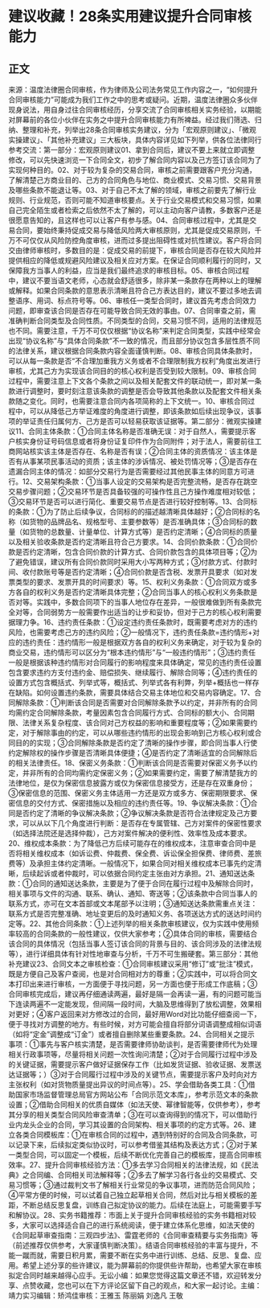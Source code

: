 # 建议收藏！28条实用建议提升合同审核能力
## 正文
来源：温度法律圈合同审核，作为律师及公司法务常见工作内容之一，“如何提升合同审核能力”可能成为我们工作之中的思考或疑问。近期，温度法律圈众多伙伴现身说法，用自身过往合同审核经历，分享交流了合同审核相关实务经验，以期能对屏幕前的各位小伙伴在实务之中提升合同审核能力有所裨益。经过我们筛选、归纳、整理和补充，列举出28条合同审核实务建议，分为「宏观原则建议」、「微观实操建议」、「其他补充建议」三大板块，具体内容详见如下列举，供各位法律同行参考交流：第一部分：宏观原则建议01、拿到合同后，建议不要上来就立即调整修改，可以先快速浏览一下合同全文，初步了解合同内容以及己方签订该合同为了实现何种目的。02、对于较为复杂的交易合同，审核之前需要跟客户充分沟通，了解清楚己方商业目的、己方的合同角色与地位、商业模式、交易习惯、交易背景及哪些条款不能退让等。03、对于自己不太了解的领域，审核之前要先了解行业规则、行业规范，否则可能不知道审核要点。关于行业交易模式和交易习惯，如果自己完全陌生或者检索之后依然不太了解的，可以主动向客户请教，多数客户还是很愿意告知的，且这样也可以让客户有参与感。04、合同审核过程中，尤其是交易合同，要始终秉持促成交易与降低风险两大审核原则，尤其是促成交易原则，千万不可仅仅从风险防控角度审核，进而过多提出阻碍性或对抗性建议。客户将合同交由律师审核时，多数目的是：促成交易的前提下，审核合同是否存在较大风险并提供相应的降低或规避风险建议及相关应对方案。在保证合同顺利履行的同时，又保障我方当事人的利益，应当是我们最终追求的审核目标。05、审核合同过程中，建议不要当语文老师，心态就会舒适很多，除非某一条款存在两种以上的理解或解释。如果合同条款的意思表示清晰且符合己方表达目的，建议不要过多地去调整语序、用词、标点符号等。06、审核任一类型合同时，建议首先考虑合同效力问题，即审查该合同是否存在可能导致合同无效的事由。07、合同审查之前，需准确判断合同类型及合同性质。不同类型的合同，交易习惯不同，适用的法律规范也不同。需要注意，千万不可仅仅根据“协议名称”来判定合同类型，实践中经常会出现“协议名称”与“具体合同条款”不一致的情况，而且部分协议包含多层性质不同的法律关系，建议根据合同条款内容全面谨慎判断。08、审核合同具体条款时，可以从每一条款是否“不合理加重我方义务或者不合理限制我方权利”角度出发进行审核，尤其己方为实现该合同目的的核心权利是否受到较大限制。09、审核合同过程中，需要注意上下文各个条款之间以及相关配套文件的联动统一，即对某一条款进行调整时，要时刻注意该条款的调整是否会导致其他条款以及配套文件相关条款随之变化。同时，也需要注意合同内各项简称的上下文统一。10、审核合同过程中，可以从降低己方举证难度的角度进行调整，即该条款如后续出现争议，该事项的举证责任归属何方、己方是否可以轻易获取该证据等。第二部分：微观实操建议11、合同主体条款：①合同主体名称是否准确无误：对于自然人，需要提示客户核实身份证号码信息或者将身份证复印件作为合同附件；对于法人，需要前往工商网站核实该主体是否存在、名称是否有误；②合同主体的资质情况：该主体是否有从事某项民事活动的资质；该主体的涉诉情况、被处罚情况等；③是否存在遗漏合同主体的情况：如部分交易行为是否需要经过其他民事主体的同意方可进行。12、交易架构条款：①当事人设定的交易架构是否完整流畅，是否存在跳空交易步骤问题；②交易环节是否具备较强的可操作性且己方操作难度相对较低；③交易环节是否可以进行简化、重要交易节点是否进行较好控制等。13、合同标的条款：①为了防止后续争议，合同标的的描述越清晰具体越好；②合同标的名称（如货物的品牌品名、规格型号、主要参数等）是否准确具体；③合同标的数量（如货物的总数量、计量单位、计算方式等）是否约定清晰；④合同标的质量以及相关验收条款是否约定清晰且符合己方要求。14、合同价款条款：①合同价款是否约定清晰，包含合同价款的计算方式、合同价款包含的具体项目等；②为了避免错误，建议所有合同价款同时采用大小写两种方式；③付款方式、付款时间、收付款账号等是否约定清晰；④合同价款是否含税、发票开具要求（如对发票类型的要求、发票开具的时间要求）等。15、权利义务条款：①合同双方或多方各自的权利义务是否约定清晰具体完整；②合同当事人的核心权利义务条款是否对等。实践中，多数合同项下的当事人地位存在差异，一般很难做到所有条款完全对等，合同弱势方一般需要作出适当的让步和妥协，但对于己方的核心权利需要据理力争。16、违约责任条款：①设定违约责任条款时，既需要考虑对方的违约风险，也需要考虑己方的违约风险；②一般情况下，违约责任条款=违约情形+对应的违约责任：违约情形一般是根据双方各自的权利义务来确定，对于较为复杂的商业交易，违约情形可以区分为“根本违约情形”与“一般违约情形”；③违约责任一般是根据该种违约情形对合同履行的影响程度来具体确定，常见的违约责任设置包含要求违约方支付违约金、赔偿损失、继续履行、解除合同等；④违约责任的设置方式包含概括式、列举式等，概括式、列举式各有利弊，列举+概括也一样存在缺陷。如何设置违约条款，需要具体结合交易主体地位和交易内容确定。17、合同解除条款：①判断该合同是否需要对合同解除条款予以约定，并非所有的合同均需约定合同解除条款，考量因素包含合同履行方式、合同标的额大小、合同期限、法律关系复杂程度、该合同对己方权益的影响和重要程度等；②如果需要约定，对于解除事由的约定，可以从哪些违约情形的出现会影响到己方核心权利或合同目的的实现；③合同解除条款是否约定了清晰的操作步骤，即合同当事人行使约定解除权的操作步骤是否清晰具体便捷；④是否约定了清晰适宜的合同解除后的相关法律责任。18、保密义务条款：①判断该合同是否需要对保密义务予以约定，并非所有的合同均需约定保密义务；②如果需要约定，需要了解清楚我方的法律地位，是仅为保密信息披露方或仅为保密信息接受方，还是存在双重身份；③保密信息的范围、保密义务主体适用一方还是双方或多方、保密期限要求、保密信息的交付方式、保密措施以及相应的违约责任等。19、争议解决条款：①合同是否约定了清晰的争议解决条款；②争议解决条款是否符合法律规定及己方要求，可以从以下几个角度进行判断：是否存在专属管辖、己方对案件的保密性要求（如选择法院还是选择仲裁），己方对案件解决的便利性、效率性及成本要求。20、维权成本条款：为了降低己方后续可能存在的维权成本，注意审查合同中是否将相关维权成本（如诉讼费、仲裁费、保全费、诉讼保全担保费、律师费、差旅费等）及承担主体约定清晰。一般情况下，如果合同对相关维权成本已事先约定清晰，后续起诉或者仲裁时，可以依据合同约定主张由对方承担。21、通知送达条款：①合同的通知送达条款，主要是为了便于合同在履行过程中及解除合同时，相关事项与文件的沟通、联系、确认、通知、寄送等；②该条款中合同当事人的联系方式，亦可在文本首部或文本尾部予以注明；③通知送达条款需重点关注：联系方式是否完整准确、地址变更后的及时通知义务、各项送达方式的送达时间约定等。22、其他合同条款：①上述列举的相关条款审核建议，仅为实践中使用频率较高的合同条款的一般性建议，仅供大家参考；②具体合同的审核，需要结合该合同的具体情况（包括当事人签订该合同的背景与目的、该合同涉及的法律法规等），进行详细具体有针对性地审查与分析，千万不可生搬硬套。第三部分：其他补充建议23、合同文本之审核检查：①合同审核建议采用“修订”或“批注”模式，既是方便自己及客户查阅，也是对合同相对方的尊重；②实践中，可以将合同文本打印出来进行审核，一方面便于寻找问题，另一方面也便于形成工作底稿；③合同审核完成后，建议再仔细通读两遍，最好是隔一会再读一遍，有的问题可能当下连读两遍不一定能发现，但间隔一段时间，大脑及思维得到了放松调整，效果相对更好；④客户返回来对方修改过的合同，最好用Word对比功能仔细查阅一下，便于寻找对方调整的地方。有些时候，对方可能会擅自将部分词语调整成相似词语（如将“定金”调整成“订金”）或者擅自删除某些重要条款。24、合同相关之提示事项：①事先与客户核实清楚，是否需要律师协助谈判，是否需要律师代为处理相关行政事项等，尽量将相关问题一次性询问清楚；②对于合同履行过程中涉及的关键证据，需要提示客户做好证据保存工作（比如发货证据、验收证据、发票送达证据等；）③对于合同履行过程中涉及的关键节点，需要提示客户及时向对方主张权利（如对货物质量提出异议的时间点等）。25、学会借助各类工具：①借助国家市场监督管理总局官方网站公布「合同示范文本库」，参考示范文本的条款设置；②借助合同相关的优质自媒体（如法天使、幂律智能等，仅供参考），参考其分享的相关类型合同风险审查清单；③在可以查询得到的情况下，可以借助行业内龙头企业的合同，学习其设置的合同架构、相关事项的约定方式等。26、建立各类合同模板库：①在审核合同的过程中，遇到特别好的合同及合同条款，可以记录下来，后续拟定类似协议时，可以参考借鉴其结构及表达方式；②对于某一类型合同，可以固定一个模板，后续不断优化完善自己的模板库，提高合同审核效率。27、提升合同审核经验方法：①多去学习合同相关的法律法规，如《民法典》之合同编、合同相关司法解释等；②多去了解学习各行各业的交易模式、交易习惯等；③通过裁判文书了解相关行业常见的争议事项，进而防范合同风险；④平常方便的时候，可以试着自己独立起草相关合同，然后对比与相关模板的差距，不断总结反思复盘，训练自己拟定协议的能力。后续在法庭上，可能需要手写和解协议。28、实务书籍推荐：市面上关于提升合同审核经验的实务书籍相对较多，大家可以选择适合自己的进行系统阅读，便于建立体系化思维，如法天使的《合同起草审查指南：三观四步法》、雷霆老师的《合同审查精要与实务指南》等（前述推荐仅供参考，大家谨慎判断决策）。结语合同审核经验的丰富与提升，不能一蹴而就，需要日积月累，需要不断在实务中进行训练、总结、反思、复盘、应用。希望上述分享的些许建议，能为屏幕前的你提供些许帮助，也希望大家在审核拟定合同时越来越得心应手。无讼小编：如果您觉得这篇文章还不错，欢迎转发分享、点赞收藏，您也可以在下方评论区留下自己的观点，和大家一起讨论。主编：靖力实习编辑：矫鸿佳审核：王雅玉 陈丽娟 刘逸凡 王敬